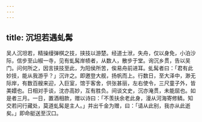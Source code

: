 ```yaml
---
---
---
```

title: 沉坦若遇虬髯
---



吴人沉坦若，精操缦弹棋之技，挟技以游楚。经道士洑，失舟，仅以身免，小泊沙际，信步至山椒一寺，见有虬髯岸帻者，从数人，散步于堂。询沉乡贯，告以吴门。问何所之，因言挟技至此，为阳侯所苦，俟易舟前进耳。虬髯者曰：「君有此妙技，能从我游乎？」沉许之。即邀登大舰，扬帆而上。行数日，至大泽中，渺无际岸，有数百艘来迎，入巨室，馆于客舍，供张甚丽，左右使令，三尺童子外，皆美嬛也。日相对手谈，沈亦高妙，互有胜负。间谈文史，沉亦淹贯，未能屈也。如是者三月。一日，置酒相款，赠以诗曰：「不羡扶余老此身，漫从河海寄修鳞。知交若问行藏处，莫道虬髯是主人。」并出千金为赠，曰：「请从此别，我亦从此逝矣。」即命艇送至汉口。